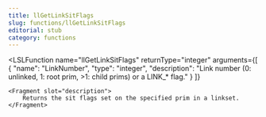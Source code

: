 ```yaml
---
title: llGetLinkSitFlags
slug: functions/llGetLinkSitFlags
editorial: stub
category: functions
---
```


<LSLFunction
	name="llGetLinkSitFlags"
	returnType="integer"
	arguments={[
	{
		"name": "LinkNumber",
		"type": "integer",
		"description": "Link number (0: unlinked, 1: root prim, &gt;1: child prims) or a LINK_* flag."
	}
]}
>
	<Fragment slot="description">
		Returns the sit flags set on the specified prim in a linkset.
	</Fragment>
</LSLFunction>
